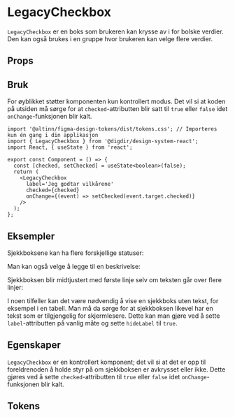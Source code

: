 


<Meta of={CheckboxStories} />

# LegacyCheckbox

<Information
  text='deprecated'
  description='**Denne komponenten er erstattet av ny [Checkbox](/?path=/docs/komponenter-checkbox--docs) komponent.**'
/>

`LegacyCheckbox` er en boks som brukeren kan krysse av i for bolske verdier. Den kan også brukes i en gruppe hvor brukeren kan velge flere verdier.

## Props

<Primary />
<Controls />

## Bruk

For øyblikket støtter komponenten kun kontrollert modus.
Det vil si at koden på utsiden må sørge for at `checked`-attributten blir satt til `true` eller `false` idet `onChange`-funksjonen blir kalt.

```tsx
import '@altinn/figma-design-tokens/dist/tokens.css'; // Importeres kun én gang i din applikasjon
import { LegacyCheckbox } from '@digdir/design-system-react';
import React, { useState } from 'react';

export const Component = () => {
  const [checked, setChecked] = useState<boolean>(false);
  return (
    <LegacyCheckbox
      label='Jeg godtar vilkårene'
      checked={checked}
      onChange={(event) => setChecked(event.target.checked)}
    />
  );
};
```

## Eksempler

Sjekkboksene kan ha flere forskjellige statuser:

<Canvas of={CheckboxStories.Normal} />
<Canvas of={CheckboxStories.Avkrysset} />
<Canvas of={CheckboxStories.MedHjelpetekst} />
<Canvas of={CheckboxStories.Feil} />
<Canvas of={CheckboxStories.Kompakt} />
<Canvas of={CheckboxStories.Deaktivert} />

Man kan også velge å legge til en beskrivelse:

<Canvas of={CheckboxStories.MedBeskrivelse} />

Sjekkboksen blir midtjustert med første linje selv om teksten går over flere linjer:

<Canvas of={CheckboxStories.MedLangTekst} />

I noen tilfeller kan det være nødvendig å vise en sjekkboks uten tekst, for eksempel i en tabell.
Man må da sørge for at sjekkboksen likevel har en tekst som er tilgjengelig for skjermlesere.
Dette kan man gjøre ved å sette `label`-attributten på vanlig måte og sette `hideLabel` til `true`.

<Canvas of={CheckboxStories.MedSkjultTekst} />

## Egenskaper

`LegacyCheckbox` er en kontrollert komponent; det vil si at det er opp til foreldrenoden å holde styr på om sjekkboksen er avkrysset eller ikke.
Dette gjøres ved å sette `checked`-attributten til `true` eller `false` idet `onChange`-funksjonen blir kalt.

<ArgTypes story='Normal' />

## Tokens

<TokensTable
  jsonKey='component.checkbox'
  componentName='checkbox'
  showPreview={false}
  description
/>
